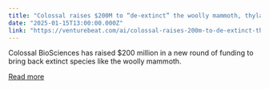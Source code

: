 ```yaml
---
title: "Colossal raises $200M to “de-extinct” the woolly mammoth, thylacine and dodo"
date: "2025-01-15T13:00:00.000Z"
link: "https://venturebeat.com/ai/colossal-raises-200m-to-de-extinct-the-woolly-mammoth-thylacine-and-dodo/"
---
```


Colossal BioSciences has raised $200 million in a new round of funding to bring back extinct species like the woolly mammoth.

[Read more](https://venturebeat.com/ai/colossal-raises-200m-to-de-extinct-the-woolly-mammoth-thylacine-and-dodo/)
